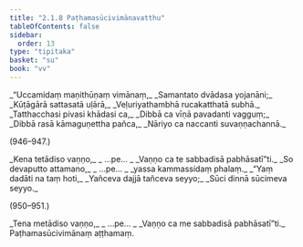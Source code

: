 ```yaml
---
title: "2.1.8 Paṭhamasūcivimānavatthu"
tableOfContents: false
sidebar:
  order: 13
type: "tipitaka"
basket: "su"
book: "vv"
---
```



<DynamicBreadcrumb />

<Division number="944" book="vv">

<Paragraph number="789" type="verses" book="vv">
_“Uccamidaṃ maṇithūṇaṃ vimānaṃ,_  
_Samantato dvādasa yojanāni;_  
_Kūṭāgārā sattasatā uḷārā,_  
_Veḷuriyathambhā rucakatthatā subhā._  

</Paragraph>

</Division>
<Division number="945" book="vv">

<Paragraph number="790" type="verses" book="vv">
_Tatthacchasi pivasi khādasi ca,_  
_Dibbā ca vīṇā pavadanti vagguṃ;_  
_Dibbā rasā kāmaguṇettha pañca,_  
_Nāriyo ca naccanti suvaṇṇachannā._  


(946–947.)
</Paragraph>

<Paragraph number="791" type="verses" book="vv">
_Kena tetādiso vaṇṇo,_  
_ …pe… _  
_Vaṇṇo ca te sabbadisā pabhāsatī”ti._  

</Paragraph>

</Division>
<Division number="948" book="vv">

<Paragraph number="792" type="verses" book="vv">
_So devaputto attamano,_  
_ …pe… _  
_yassa kammassidaṃ phalaṃ._  

</Paragraph>

</Division>
<Division number="949" book="vv">

<Paragraph number="793" type="verses" book="vv">
_“Yaṃ dadāti na taṃ hoti,_  
_Yañceva dajjā tañceva seyyo;_  
_Sūci dinnā sūcimeva seyyo._  


(950–951.)
</Paragraph>

<Paragraph number="794" type="verses" book="vv">
_Tena metādiso vaṇṇo,_  
_ …pe… _  
_Vaṇṇo ca me sabbadisā pabhāsatī”ti._  


</Paragraph>
</Division>

<Paragraph number="795" type="center" book="vv">
Paṭhamasūcivimānaṃ aṭṭhamaṃ.
</Paragraph>